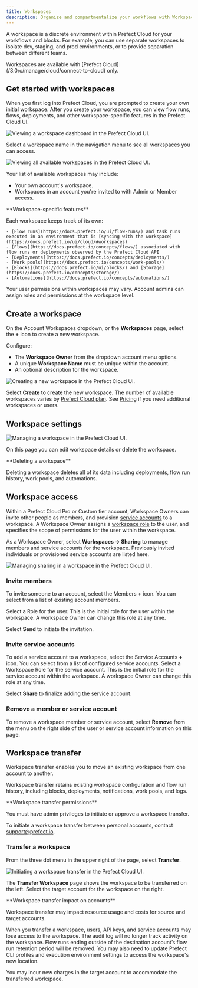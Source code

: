 ```yaml
---
title: Workspaces
description: Organize and compartmentalize your workflows with Workspaces.
---
```


A workspace is a discrete environment within Prefect Cloud for your workflows and blocks. 
For example, you can use separate workspaces to isolate dev, staging, and prod environments, or to provide separation between different teams.

<Note>
Workspaces are available with [Prefect Cloud](/3.0rc/manage/cloud/connect-to-cloud) only.
</Note>

## Get started with workspaces

When you first log into Prefect Cloud, you are prompted to create your own initial workspace. 
After you create your workspace, you can view flow runs, flows, deployments, and other workspace-specific features in the Prefect Cloud UI.

![Viewing a workspace dashboard in the Prefect Cloud UI.](/images/workspaces1.png)

Select a workspace name in the navigation menu to see all workspaces you can access.

![Viewing all available workspaces in the Prefect Cloud UI.](/images/workspaces2.png)

Your list of available workspaces may include:

*   Your own account's workspace.
*   Workspaces in an account you're invited to with Admin or Member access.

<Info>
**Workspace-specific features**


Each workspace keeps track of its own:

    - [Flow runs](https://docs.prefect.io/ui/flow-runs/) and task runs executed in an environment that is [syncing with the workspace](https://docs.prefect.io/ui/cloud/#workspaces)
    - [Flows](https://docs.prefect.io/concepts/flows/) associated with flow runs or deployments observed by the Prefect Cloud API
    - [Deployments](https://docs.prefect.io/concepts/deployments/)
    - [Work pools](https://docs.prefect.io/concepts/work-pools/)
    - [Blocks](https://docs.prefect.io/ui/blocks/) and [Storage](https://docs.prefect.io/concepts/storage/)
    - [Automations](https://docs.prefect.io/concepts/automations/)

</Info>

Your user permissions within workspaces may vary. Account admins can assign roles and permissions at the workspace level.

## Create a workspace

On the Account Workspaces dropdown, or the **Workspaces** page, select the **+** icon to create a new workspace.

Configure:

*   The **Workspace Owner** from the dropdown account menu options.
*   A unique **Workspace Name** must be unique within the account.
*   An optional description for the workspace.

![Creating a new workspace in the Prefect Cloud UI.](/images/workspaces3.png)

Select **Create** to create the new workspace. The number of available workspaces varies by [Prefect Cloud plan](https://www.prefect.io/pricing/). 
See [Pricing](https://www.prefect.io/pricing/) if you need additional workspaces or users.

## Workspace settings


![Managing a workspace in the Prefect Cloud UI.](/images/workspaces4.png)

On this page you can edit workspace details or delete the workspace.

<Warning>
**Deleting a workspace**

Deleting a workspace deletes all of its data including deployments, flow run history, work pools, and automations.
</Warning>

## Workspace access 

Within a Prefect Cloud Pro or Custom tier account, Workspace Owners can invite other people as members, and provision [service accounts](https://docs.prefect.io/ui/service-accounts/) to a workspace. 
A Workspace Owner assigns a [workspace role](https://docs.prefect.io/ui/roles/) to the user, and specifies the scope of permissions for the user within the workspace.

As a Workspace Owner, select **Workspaces -> Sharing** to manage members and service accounts for the workspace.
Previously invited individuals or provisioned service accounts are listed here.

![Managing sharing in a workspace in the Prefect Cloud UI.](/images/workspaces5.png)

### Invite members

To invite someone to an account, select the Members **+** icon. You can select from a list of existing account members.

Select a Role for the user. This is the initial role for the user within the workspace.
A workspace Owner can change this role at any time.

Select **Send** to initiate the invitation.

### Invite service accounts

To add a service account to a workspace, select the Service Accounts **+** icon. You can select from a list of configured service accounts. 
Select a Workspace Role for the service account. 
This is the initial role for the service account within the workspace. A workspace Owner can change this role at any time. 

Select **Share** to finalize adding the service account.

### Remove a member or service account

To remove a workspace member or service account, select **Remove** from the menu on the right side of the user or service account information on this page.

## Workspace transfer

Workspace transfer enables you to move an existing workspace from one account to another.

Workspace transfer retains existing workspace configuration and flow run history, including blocks, deployments, notifications, work pools, and logs.

<Note>
**Workspace transfer permissions**

You must have admin privileges to initiate or approve a workspace transfer.

To initiate a workspace transfer between personal accounts, contact [support@prefect.io](mailto:support@prefect.io).
</Note>

### Transfer a workspace

From the three dot menu in the upper right of the page, select **Transfer**.

![Initiating a workspace transfer in the Prefect Cloud UI.](/images/workspaces6.png)

The **Transfer Workspace** page shows the workspace to be transferred on the left. 
Select the target account for the workspace on the right.

<Tip>
**Workspace transfer impact on accounts**


Workspace transfer may impact resource usage and costs for source and target accounts.

When you transfer a workspace, users, API keys, and service accounts may lose access to the workspace. 
The audit log will no longer track activity on the workspace. 
Flow runs ending outside of the destination account’s flow run retention period will be removed. 
You may also need to update Prefect CLI profiles and execution environment settings to access the workspace's new location.

You may incur new charges in the target account to accommodate the transferred workspace.
</Tip>